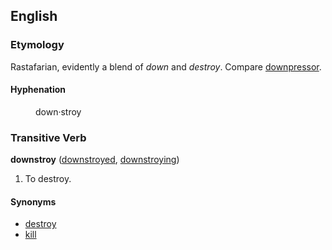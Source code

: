 ==English==
===Etymology===
Rastafarian, evidently a blend of ''down'' and ''destroy''.  Compare [[downpressor]].

====Hyphenation====
:down&middot;stroy

===Transitive Verb===
'''downstroy''' ([[downstroyed]], [[downstroying]])

# To destroy.

====Synonyms====
*[[destroy]]
*[[kill]]